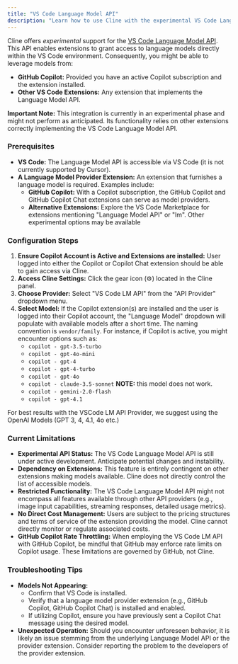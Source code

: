 ```yaml
---
title: "VS Code Language Model API"
description: "Learn how to use Cline with the experimental VS Code Language Model API, enabling access to models from GitHub Copilot and other compatible extensions."
---
```


Cline offers _experimental_ support for the [VS Code Language Model API](https://code.visualstudio.com/api/extension-guides/language-model). This API enables extensions to grant access to language models directly within the VS Code environment. Consequently, you might be able to leverage models from:

- **GitHub Copilot:** Provided you have an active Copilot subscription and the extension installed.
- **Other VS Code Extensions:** Any extension that implements the Language Model API.

**Important Note:** This integration is currently in an experimental phase and might not perform as anticipated. Its functionality relies on other extensions correctly implementing the VS Code Language Model API.

### Prerequisites

- **VS Code:** The Language Model API is accessible via VS Code (it is not currently supported by Cursor).
- **A Language Model Provider Extension:** An extension that furnishes a language model is required. Examples include:
    - **GitHub Copilot:** With a Copilot subscription, the GitHub Copilot and GitHub Copilot Chat extensions can serve as model providers.
    - **Alternative Extensions:** Explore the VS Code Marketplace for extensions mentioning "Language Model API" or "lm". Other experimental options may be available

### Configuration Steps

1. **Ensure Copilot Account is Active and Extensions are installed:** User logged into either the Copilot or Copilot Chat extension should be able to gain access via Cline.
2. **Access Cline Settings:** Click the gear icon (⚙️) located in the Cline panel.
3. **Choose Provider:** Select "VS Code LM API" from the "API Provider" dropdown menu.
4. **Select Model:** If the Copilot extension(s) are installed and the user is logged into their Copilot account, the "Language Model" dropdown will populate with available models after a short time. The naming convention is `vendor/family`. For instance, if Copilot is active, you might encounter options such as:
    - `copilot - gpt-3.5-turbo`
    - `copilot - gpt-4o-mini`
    - `copilot - gpt-4`
    - `copilot - gpt-4-turbo`
    - `copilot - gpt-4o`
    - `copilot - claude-3.5-sonnet` **NOTE:** this model does not work.
    - `copilot - gemini-2.0-flash`
    - `copilot - gpt-4.1`

For best results with the VSCode LM API Provider, we suggest using the OpenAI Models (GPT 3, 4, 4.1, 4o etc.)

### Current Limitations

- **Experimental API Status:** The VS Code Language Model API is still under active development. Anticipate potential changes and instability.
- **Dependency on Extensions:** This feature is entirely contingent on other extensions making models available. Cline does not directly control the list of accessible models.
- **Restricted Functionality:** The VS Code Language Model API might not encompass all features available through other API providers (e.g., image input capabilities, streaming responses, detailed usage metrics).
- **No Direct Cost Management:** Users are subject to the pricing structures and terms of service of the extension providing the model. Cline cannot directly monitor or regulate associated costs.
- **GitHub Copilot Rate Throttling:** When employing the VS Code LM API with GitHub Copilot, be mindful that GitHub may enforce rate limits on Copilot usage. These limitations are governed by GitHub, not Cline.

### Troubleshooting Tips

- **Models Not Appearing:**
    - Confirm that VS Code is installed.
    - Verify that a language model provider extension (e.g., GitHub Copilot, GitHub Copilot Chat) is installed and enabled.
    - If utilizing Copilot, ensure you have previously sent a Copilot Chat message using the desired model.
- **Unexpected Operation:** Should you encounter unforeseen behavior, it is likely an issue stemming from the underlying Language Model API or the provider extension. Consider reporting the problem to the developers of the provider extension.
